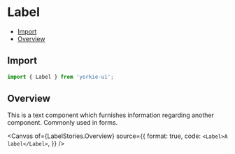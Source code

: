 # Label


<Meta of={LabelStories} />

- [Import](#import)
- [Overview](#overview)

## Import

```jsx
import { Label } from 'yorkie-ui';
```

## Overview

This is a text component which furnishes information regarding another component. Commonly used in forms.

<Canvas
  of={LabelStories.Overview}
  source={{
    format: true,
    code: `
      <Label>A label</Label>
    `,
  }}
/>
